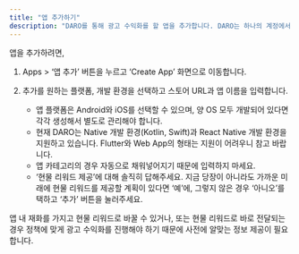 ```yaml
---
title: "앱 추가하기"
description: "DARO를 통해 광고 수익화를 할 앱을 추가합니다. DARO는 하나의 계정에서 여러 앱을 추가하고 수익화하는 것을 지원합니다."
---
```


앱을 추가하려면,

1. Apps > ‘앱 추가’ 버튼을 누르고 ‘Create App’ 화면으로 이동합니다.

2. 추가를 원하는 플랫폼, 개발 환경을 선택하고 스토어 URL과 앱 이름을 입력합니다.
    - 앱 플랫폼은 Android와 iOS를 선택할 수 있으며, 양 OS 모두 개발되어 있다면 각각 생성해서 별도로 관리해야 합니다.
    - 현재 DARO는 Native 개발 환경(Kotlin, Swift)과 React Native 개발 환경을 지원하고 있습니다. Flutter와 Web App의 형태는 지원이 어려우니 참고 바랍니다.
    - 앱 카테고리의 경우 자동으로 채워넣어지기 때문에 입력하지 마세요.
    - ‘현물 리워드 제공’에 대해 솔직히 답해주세요. 지금 당장이 아니라도 가까운 미래에 현물 리워드를 제공할 계획이 있다면 ‘예’에, 그렇지 않은 경우 ‘아니오’를 택하고 ‘추가’ 버튼을 눌러주세요.

<note>
앱 내 재화를 가지고 현물 리워드로 바꿀 수 있거나, 또는 현물 리워드로 바로 전달되는 경우 정책에 맞게 광고 수익화를 진행해야 하기 때문에 사전에 알맞는 정보 제공이 필요합니다.
</note>
